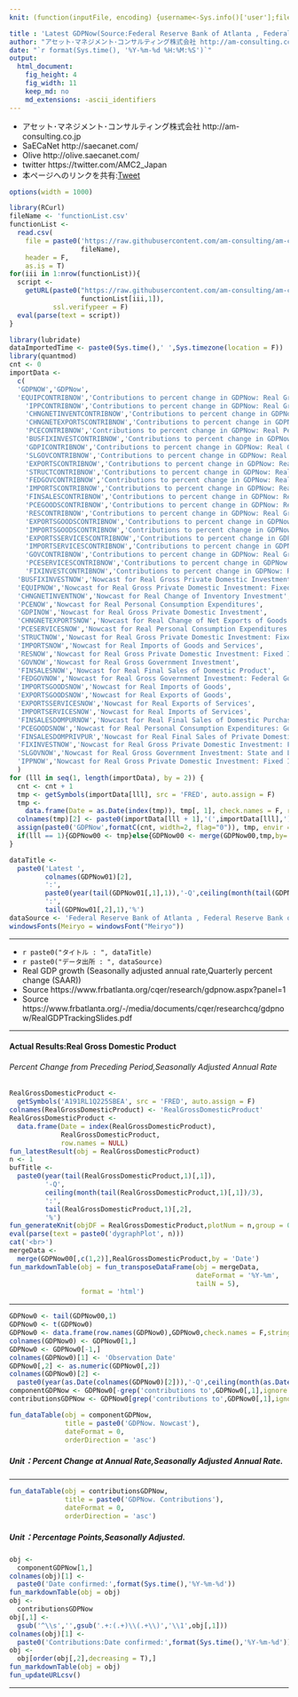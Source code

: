 ```yaml
---
knit: (function(inputFile, encoding) {username<-Sys.info()['user'];fileName<-'defaultPath.csv';pathToFile <-paste0('C:/Users/', username,'/Desktop/pathToCSV/');setwd(pathToFile);buf0<-read.csv(fileName,header = F,skip = 0,stringsAsFactor = F,check.names = F,fileEncoding = 'utf-8');timeStamp<-format(Sys.time(),'%Y%m%d%H%M%S');rmarkdown::render(inputFile, encoding = encoding, output_file = paste0('C:/Users/',username,buf0[2,1],'charts/','am-consulting.co.jp-LatestGDPNow.html')) })

title : 'Latest GDPNow(Source:Federal Reserve Bank of Atlanta , Federal Reserve Bank of St.Louis)'
author: "アセット･マネジメント･コンサルティング株式会社 http://am-consulting.co.jp"
date: "`r format(Sys.time(), '%Y-%m-%d %H:%M:%S')`"
output: 
  html_document:
    fig_height: 4
    fig_width: 11
    keep_md: no
    md_extensions: -ascii_identifiers
---
```

<link href="http://knowledgevault.saecanet.com/components/rmarkdown-html.css" rel="stylesheet">
<script src="http://knowledgevault.saecanet.com/components/JavascriptCode.js"></script>
<style>.main-container {max-width : 1100px;}</style>
<style>table:not(#amcc) {font-size: 85%;}</style>

- アセット･マネジメント･コンサルティング株式会社 http://am-consulting.co.jp
- SaECaNet http://saecanet.com/
- Olive http://olive.saecanet.com/
- twitter https://twitter.com/AMC2_Japan
- 本ページへのリンクを共有:<a href="https://twitter.com/share" class="twitter-share-button" data-via="AMC2_Japan" data-size="large">Tweet</a> <script>!function(d,s,id){var js,fjs=d.getElementsByTagName(s)[0],p=/^http:/.test(d.location)?'http':'https';if(!d.getElementById(id)){js=d.createElement(s);js.id=id;js.src=p+'://platform.twitter.com/widgets.js';fjs.parentNode.insertBefore(js,fjs);}}(document, 'script', 'twitter-wjs');</script>

```r
options(width = 1000)
```

```r
library(RCurl)
fileName <- 'functionList.csv'
functionList <-
  read.csv(
    file = paste0('https://raw.githubusercontent.com/am-consulting/am-consulting.github.io/master/csv/',
                  fileName),
    header = F,
    as.is = T)
for(iii in 1:nrow(functionList)){
  script <- 
    getURL(paste0("https://raw.githubusercontent.com/am-consulting/am-consulting.github.io/master/", 
                  functionList[iii,1]),
           ssl.verifypeer = F)
  eval(parse(text = script))
}
```

```r
library(lubridate)
dataImportedTime <- paste0(Sys.time(),' ',Sys.timezone(location = F))
library(quantmod)
cnt <- 0
importData <-
  c(
  'GDPNOW','GDPNow',
  'EQUIPCONTRIBNOW','Contributions to percent change in GDPNow: Real Gross Private Domestic Investment: Fixed Investment: Business: Equipment',
	'IPPCONTRIBNOW','Contributions to percent change in GDPNow: Real Gross Private Domestic Investment: Fixed Investment: Business: Intellectual Property Products',
	'CHNGNETINVENTCONTRIBNOW','Contributions to percent change in GDPNow: Real Change of Inventory Investment',
	'CHNGNETEXPORTSCONTRIBNOW','Contributions to percent change in GDPNow: Real Change of Net Exports of Goods and Services',
	'PCECONTRIBNOW','Contributions to percent change in GDPNow: Real Personal Consumption Expenditures',
	'BUSFIXINVESTCONTRIBNOW','Contributions to percent change in GDPNow: Real Gross Private Domestic Investment: Fixed Investment: Business',
	'GDPICONTRIBNOW','Contributions to percent change in GDPNow: Real Gross Private Domestic Investment',
	'SLGOVCONTRIBNOW','Contributions to percent change in GDPNow: Real Gross Government Investment: State and Local Government',
	'EXPORTSCONTRIBNOW','Contributions to percent change in GDPNow: Real Exports of Goods and Services',
	'STRUCTCONTRIBNOW','Contributions to percent change in GDPNow: Real Gross Private Domestic Investment: Fixed Investment: Business: Structures ',
	'FEDGOVCONTRIBNOW','Contributions to percent change in GDPNow: Real Gross Government Investment: Federal Government',
	'IMPORTSCONTRIBNOW','Contributions to percent change in GDPNow: Real Imports of Goods and Services',
	'FINSALESCONTRIBNOW','Contributions to percent change in GDPNow: Real Final Sales of Domestic Product',
	'PCEGOODSCONTRIBNOW','Contributions to percent change in GDPNow: Real Personal Consumption Expenditures: Goods',
	'RESCONTRIBNOW','Contributions to percent change in GDPNow: Real Gross Private Domestic Investment: Fixed Investment: Residential',
	'EXPORTSGOODSCONTRIBNOW','Contributions to percent change in GDPNow: Real Exports of Goods',
	'IMPORTSGOODSCONTRIBNOW','Contributions to percent change in GDPNow: Real Imports of Goods',
	'EXPORTSSERVICESCONTRIBNOW','Contributions to percent change in GDPNow: Real Exports of Services',
	'IMPORTSERVICESCONTRIBNOW','Contributions to percent change in GDPNow: Real Imports of Services',
	'GOVCONTRIBNOW','Contributions to percent change in GDPNow: Real Gross Government Investment',
	'PCESERVICESCONTRIBNOW','Contributions to percent change in GDPNow: Real Personal Consumption Expenditures: Services',
	'FIXINVESTCONTRIBNOW','Contributions to percent change in GDPNow: Real Gross Private Domestic Investment: Fixed Investment',
  'BUSFIXINVESTNOW','Nowcast for Real Gross Private Domestic Investment: Fixed Investment: Business',
  'EQUIPNOW','Nowcast for Real Gross Private Domestic Investment: Fixed Investment: Business: Equipment',
  'CHNGNETINVENTNOW','Nowcast for Real Change of Inventory Investment',
  'PCENOW','Nowcast for Real Personal Consumption Expenditures',
  'GDPINOW','Nowcast for Real Gross Private Domestic Investment',
  'CHNGNETEXPORTSNOW','Nowcast for Real Change of Net Exports of Goods and Services',
  'PCESERVICESNOW','Nowcast for Real Personal Consumption Expenditures: Services',
  'STRUCTNOW','Nowcast for Real Gross Private Domestic Investment: Fixed Investment: Business: Structures',
  'IMPORTSNOW','Nowcast for Real Imports of Goods and Services',
  'RESNOW','Nowcast for Real Gross Private Domestic Investment: Fixed Investment: Residential',
  'GOVNOW','Nowcast for Real Gross Government Investment',
  'FINSALESNOW','Nowcast for Real Final Sales of Domestic Product',
  'FEDGOVNOW','Nowcast for Real Gross Government Investment: Federal Government',
  'IMPORTSGOODSNOW','Nowcast for Real Imports of Goods',
  'EXPORTSGOODSNOW','Nowcast for Real Exports of Goods',
  'EXPORTSSERVICESNOW','Nowcast for Real Exports of Services',
  'IMPORTSERVICESNOW','Nowcast for Real Imports of Services',
  'FINSALESDOMPURNOW','Nowcast for Real Final Sales of Domestic Purchasers',
  'PCEGOODSNOW','Nowcast for Real Personal Consumption Expenditures: Goods',
  'FINSALESDOMPRIVPUR','Nowcast for Real Final Sales of Private Domestic Purchasers',
  'FIXINVESTNOW','Nowcast for Real Gross Private Domestic Investment: Fixed Investment',
  'SLGOVNOW','Nowcast for Real Gross Government Investment: State and Local Government',
  'IPPNOW','Nowcast for Real Gross Private Domestic Investment: Fixed Investment: Business: Intellectual Property Products'
  )
for (lll in seq(1, length(importData), by = 2)) {
  cnt <- cnt + 1
  tmp <- getSymbols(importData[lll], src = 'FRED', auto.assign = F)
  tmp <-
    data.frame(Date = as.Date(index(tmp)), tmp[, 1], check.names = F, row.names = NULL, stringsAsFactors = F)
  colnames(tmp)[2] <- paste0(importData[lll + 1],'(',importData[lll],')')
  assign(paste0('GDPNow',formatC(cnt, width=2, flag="0")), tmp, envir = .GlobalEnv)
  if(lll == 1){GDPNow00 <- tmp}else{GDPNow00 <- merge(GDPNow00,tmp,by='Date')}
}
```

```r
dataTitle <- 
  paste0('Latest ',
         colnames(GDPNow01)[2],
         ':',
         paste0(year(tail(GDPNow01[,1],1)),'-Q',ceiling(month(tail(GDPNow01[,1],1))/3)),
         ':',
         tail(GDPNow01[,2],1),'%')
dataSource <- 'Federal Reserve Bank of Atlanta , Federal Reserve Bank of St.Louis'
windowsFonts(Meiryo = windowsFont("Meiryo"))
```

***

- `r paste0("タイトル : ", dataTitle)`
- `r paste0("データ出所 : ", dataSource)`
- Real GDP growth (Seasonally adjusted annual rate,Quarterly percent change (SAAR))
- Source https://www.frbatlanta.org/cqer/research/gdpnow.aspx?panel=1
- Source https://www.frbatlanta.org/-/media/documents/cqer/researchcq/gdpnow/RealGDPTrackingSlides.pdf

***

#### Actual Results:Real Gross Domestic Product
###### Percent Change from Preceding Period,Seasonally Adjusted Annual Rate

```r
RealGrossDomesticProduct <-
  getSymbols('A191RL1Q225SBEA', src = 'FRED', auto.assign = F)
colnames(RealGrossDomesticProduct) <- 'RealGrossDomesticProduct'
RealGrossDomesticProduct <-
  data.frame(Date = index(RealGrossDomesticProduct),
             RealGrossDomesticProduct, 
             row.names = NULL)
fun_latestResult(obj = RealGrossDomesticProduct)
n <- 1
bufTitle <-
  paste0(year(tail(RealGrossDomesticProduct,1)[,1]),
         '-Q',
         ceiling(month(tail(RealGrossDomesticProduct,1)[,1])/3),
         ':',
         tail(RealGrossDomesticProduct,1)[,2],
         '%')
fun_generateKnit(objDF = RealGrossDomesticProduct,plotNum = n,group = 0,barPlot = 1)
eval(parse(text = paste0('dygraphPlot', n)))
cat('<br>')
mergeData <-
  merge(GDPNow00[,c(1,2)],RealGrossDomesticProduct,by = 'Date')
fun_markdownTable(obj = fun_transposeDataFrame(obj = mergeData,
                                               dateFormat = '%Y-%m',
                                               tailN = 5),
                  format = 'html')
```

***

```r
GDPNow0 <- tail(GDPNow00,1)
GDPNow0 <- t(GDPNow0)
GDPNow0 <- data.frame(row.names(GDPNow0),GDPNow0,check.names = F,stringsAsFactors = F,row.names = NULL)
colnames(GDPNow0) <- GDPNow0[1,]
GDPNow0 <- GDPNow0[-1,]
colnames(GDPNow0)[1] <- 'Observation Date'
GDPNow0[,2] <- as.numeric(GDPNow0[,2])
colnames(GDPNow0)[2] <- 
  paste0(year(as.Date(colnames(GDPNow0)[2])),'-Q',ceiling(month(as.Date(colnames(GDPNow0)[2]))/3))
componentGDPNow <- GDPNow0[-grep('contributions to',GDPNow0[,1],ignore.case = T),]
contributionsGDPNow <- GDPNow0[grep('contributions to',GDPNow0[,1],ignore.case = T),]
```

```r
fun_dataTable(obj = componentGDPNow,
              title = paste0('GDPNow. Nowcast'),
              dateFormat = 0,
              orderDirection = 'asc')
```

##### Unit：Percent Change at Annual Rate,Seasonally Adjusted Annual Rate.

***

```r
fun_dataTable(obj = contributionsGDPNow,
              title = paste0('GDPNow. Contributions'),
              dateFormat = 0,
              orderDirection = 'asc')
```

##### Unit：Percentage Points,Seasonally Adjusted.

```r
obj <- 
  componentGDPNow[1,]
colnames(obj)[1] <-
  paste0('Date confirmed:',format(Sys.time(),'%Y-%m-%d'))
fun_markdownTable(obj = obj)
obj <-
  contributionsGDPNow
obj[,1] <-
  gsub('^\\s','',gsub('.+:(.+)\\(.+\\)','\\1',obj[,1]))
colnames(obj)[1] <-
  paste0('Contributions:Date confirmed:',format(Sys.time(),'%Y-%m-%d'))
obj <-
  obj[order(obj[,2],decreasing = T),]
fun_markdownTable(obj = obj)
fun_updateURLcsv()
```

***
<script>MakeNegative();</script>
<script>
  (function(i,s,o,g,r,a,m){i['GoogleAnalyticsObject']=r;i[r]=i[r]||function(){
  (i[r].q=i[r].q||[]).push(arguments)},i[r].l=1*new Date();a=s.createElement(o),
  m=s.getElementsByTagName(o)[0];a.async=1;a.src=g;m.parentNode.insertBefore(a,m)
  })(window,document,'script','https://www.google-analytics.com/analytics.js','ga');

  ga('create', 'UA-3077339-5', 'auto');
  ga('send', 'pageview');

</script>

<!--

--- 
tags : [GDPNow,Federal Reserve Bank of Atlanta , Federal Reserve Bank of St.Louis] 
published : true
---
# Latest GDPNow(GDPNOW):2017-Q1:0.6328%
## 統計データ概要

***

| Date confirmed:2017-04-14| 2017-Q1|
|-------------------------:|-------:|
|            GDPNow(GDPNOW)|  0.6328|

***


|          Contributions:Date confirmed:2017-04-14| 2017-Q1|
|------------------------------------------------:|-------:|
|             Real Final Sales of Domestic Product|  1.3438|
|                                 Fixed Investment|  1.0622|
|               Real Exports of Goods and Services|  0.7233|
|                            Real Exports of Goods|  0.6625|
|                                         Business|  0.6104|
|                                      Residential|  0.4518|
|           Real Personal Consumption Expenditures|  0.3919|
|           Real Gross Private Domestic Investment|  0.3512|
|                                        Equipment|  0.3061|
|                                         Services|  0.2178|
|                   Intellectual Property Products|  0.1885|
|                                            Goods|   0.174|
|                                       Structures|  0.1159|
|                               Federal Government|  0.0899|
|                         Real Exports of Services|  0.0608|
|                 Real Gross Government Investment| -0.0187|
|                         Real Imports of Services| -0.0829|
| Real Change of Net Exports of Goods and Services| -0.0916|
|                       State and Local Government| -0.1086|
|              Real Change of Inventory Investment|  -0.711|
|                            Real Imports of Goods|  -0.732|
|               Real Imports of Goods and Services| -0.8149|





***
	
## データテーブル･チャート
Link - [データテーブル･チャート](http://knowledgevault.saecanet.com/charts/am-consulting.co.jp-LatestGDPNow.html)
<iframe src="http://knowledgevault.saecanet.com/charts/am-consulting.co.jp-LatestGDPNow.html" width="100%" height="800px"></iframe>

-->
